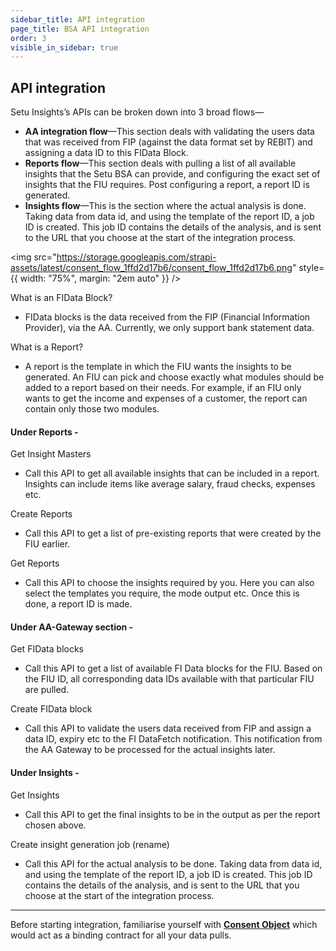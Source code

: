 ```yaml
---
sidebar_title: API integration
page_title: BSA API integration
order: 3
visible_in_sidebar: true
---
```


## API integration

Setu Insights’s APIs can be broken down into 3 broad flows—

-   **AA integration flow**—This section deals with validating the users data that was received from FIP (against the data format set by REBIT) and assigning a data ID to this FIData Block.
-   **Reports flow**—This section deals with pulling a list of all available insights that the Setu BSA can provide, and configuring the exact set of insights that the FIU requires. Post configuring a report, a report ID is generated.
-   **Insights flow**—This is the section where the actual analysis is done. Taking data from data id, and using the template of the report ID, a job ID is created. This job ID contains the details of the analysis, and is sent to the URL that you choose at the start of the integration process.

<img
    src="https://storage.googleapis.com/strapi-assets/latest/consent_flow_1ffd2d17b6/consent_flow_1ffd2d17b6.png"
    style={{ width: "75%", margin: "2em auto" }}
/>

What is an FIData Block?

-   FIData blocks is the data received from the FIP (Financial Information Provider), via the AA. Currently, we only support bank statement data.

What is a Report?

-   A report is the template in which the FIU wants the insights to be generated. An FIU can pick and choose exactly what modules should be added to a report based on their needs. For example, if an FIU only wants to get the income and expenses of a customer, the report can contain only those two modules.

#### Under Reports -

Get Insight Masters

-   Call this API to get all available insights that can be included in a report. Insights can include items like average salary, fraud checks, expenses etc.

Create Reports

-   Call this API to get a list of pre-existing reports that were created by the FIU earlier.

Get Reports

-   Call this API to choose the insights required by you. Here you can also select the templates you require, the mode output etc. Once this is done, a report ID is made.

#### Under AA-Gateway section -

Get FIData blocks

-   Call this API to get a list of available FI Data blocks for the FIU. Based on the FIU ID, all corresponding data IDs available with that particular FIU are pulled.

Create FIData block

-   Call this API to validate the users data received from FIP and assign a data ID, expiry etc to the FI DataFetch notification. This notification from the AA Gateway to be processed for the actual insights later.

#### Under Insights -

Get Insights

-   Call this API to get the final insights to be in the output as per the report chosen above.

Create insight generation job (rename)

-   Call this API for the actual analysis to be done. Taking data from data id, and using the template of the report ID, a job ID is created. This job ID contains the details of the analysis, and is sent to the URL that you choose at the start of the integration process.

<hr className="primary" />

Before starting integration, familiarise yourself with <a href="/data/account-aggregator/consent-object" target="_blank">**Consent Object**</a> which would act as a binding contract for all your data pulls.

<WasPageHelpful />
